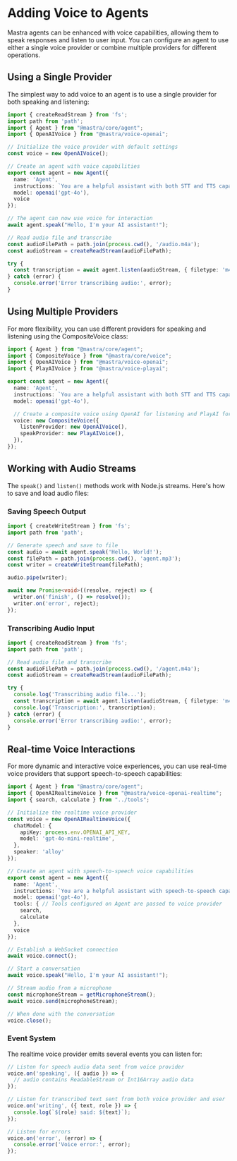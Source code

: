 # Adding Voice to Agents

Mastra agents can be enhanced with voice capabilities, allowing them to speak responses and listen to user input. You can configure an agent to use either a single voice provider or combine multiple providers for different operations.

## Using a Single Provider

The simplest way to add voice to an agent is to use a single provider for both speaking and listening:

```typescript
import { createReadStream } from 'fs';
import path from 'path';
import { Agent } from "@mastra/core/agent";
import { OpenAIVoice } from "@mastra/voice-openai";

// Initialize the voice provider with default settings
const voice = new OpenAIVoice();

// Create an agent with voice capabilities
export const agent = new Agent({
  name: 'Agent',
  instructions: `You are a helpful assistant with both STT and TTS capabilities.`,
  model: openai('gpt-4o'),
  voice
});

// The agent can now use voice for interaction
await agent.speak("Hello, I'm your AI assistant!");

// Read audio file and transcribe
const audioFilePath = path.join(process.cwd(), '/audio.m4a');
const audioStream = createReadStream(audioFilePath);

try {
  const transcription = await agent.listen(audioStream, { filetype: 'm4a' });
} catch (error) {
  console.error('Error transcribing audio:', error);
}
```

## Using Multiple Providers

For more flexibility, you can use different providers for speaking and listening using the CompositeVoice class:

```typescript
import { Agent } from "@mastra/core/agent";
import { CompositeVoice } from "@mastra/core/voice";
import { OpenAIVoice } from "@mastra/voice-openai";
import { PlayAIVoice } from "@mastra/voice-playai";

export const agent = new Agent({
  name: 'Agent',
  instructions: `You are a helpful assistant with both STT and TTS capabilities.`,
  model: openai('gpt-4o'),

  // Create a composite voice using OpenAI for listening and PlayAI for speaking
  voice: new CompositeVoice({
    listenProvider: new OpenAIVoice(),
    speakProvider: new PlayAIVoice(),
  }),
});
```

## Working with Audio Streams

The `speak()` and `listen()` methods work with Node.js streams. Here's how to save and load audio files:

### Saving Speech Output

```typescript
import { createWriteStream } from 'fs';
import path from 'path';

// Generate speech and save to file
const audio = await agent.speak('Hello, World!');
const filePath = path.join(process.cwd(), 'agent.mp3');
const writer = createWriteStream(filePath);

audio.pipe(writer);

await new Promise<void>((resolve, reject) => {
  writer.on('finish', () => resolve());
  writer.on('error', reject);
});
```

### Transcribing Audio Input

```typescript
import { createReadStream } from 'fs';
import path from 'path';

// Read audio file and transcribe
const audioFilePath = path.join(process.cwd(), '/agent.m4a');
const audioStream = createReadStream(audioFilePath);

try {
  console.log('Transcribing audio file...');
  const transcription = await agent.listen(audioStream, { filetype: 'm4a' });
  console.log('Transcription:', transcription);
} catch (error) {
  console.error('Error transcribing audio:', error);
}
```

## Real-time Voice Interactions

For more dynamic and interactive voice experiences, you can use real-time voice providers that support speech-to-speech capabilities:

```typescript
import { Agent } from "@mastra/core/agent";
import { OpenAIRealtimeVoice } from "@mastra/voice-openai-realtime";
import { search, calculate } from "../tools";

// Initialize the realtime voice provider
const voice = new OpenAIRealtimeVoice({
  chatModel: {
    apiKey: process.env.OPENAI_API_KEY,
    model: 'gpt-4o-mini-realtime',
  },
  speaker: 'alloy'
});

// Create an agent with speech-to-speech voice capabilities
export const agent = new Agent({
  name: 'Agent',
  instructions: `You are a helpful assistant with speech-to-speech capabilities.`,
  model: openai('gpt-4o'),
  tools: { // Tools configured on Agent are passed to voice provider
    search,
    calculate
  },
  voice
});

// Establish a WebSocket connection
await voice.connect();

// Start a conversation
await voice.speak("Hello, I'm your AI assistant!");

// Stream audio from a microphone
const microphoneStream = getMicrophoneStream();
await voice.send(microphoneStream);

// When done with the conversation
voice.close();
```

### Event System

The realtime voice provider emits several events you can listen for:

```typescript
// Listen for speech audio data sent from voice provider
voice.on('speaking', ({ audio }) => {
  // audio contains ReadableStream or Int16Array audio data
});

// Listen for transcribed text sent from both voice provider and user
voice.on('writing', ({ text, role }) => {
  console.log(`${role} said: ${text}`);
});

// Listen for errors
voice.on('error', (error) => {
  console.error('Voice error:', error);
});
```
